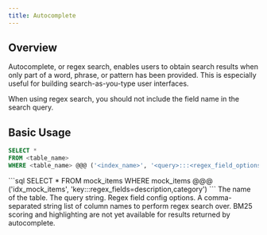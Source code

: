 ```yaml
---
title: Autocomplete
---
```


## Overview

Autocomplete, or regex search, enables users to obtain search results when only part of a word, phrase,
or pattern has been provided. This is especially useful for building search-as-you-type user interfaces.

When using regex search, you should not include the field name in the search query.

## Basic Usage

```sql
SELECT *
FROM <table_name>
WHERE <table_name> @@@ ('<index_name>', '<query>:::<regex_field_options>')
```

<Accordion title="Example Usage">
```sql
SELECT *
FROM mock_items
WHERE mock_items @@@ ('idx_mock_items', 'key:::regex_fields=description,category')
```
</Accordion>

<ParamField body="table_name" required>
  The name of the table.
</ParamField>
<ParamField body="query" required>
  The query string.
</ParamField>
<ParamField body="regex_field_options" required>
  Regex field config options.
    <Expandable title="Config Options">
    <ParamField body="regex_fields" required>
      A comma-separated string list of column names to perform regex search over.
    </ParamField>
    </Expandable>
</ParamField>

<Note>
BM25 scoring and highlighting are not yet available for results returned by autocomplete.
</Note>
